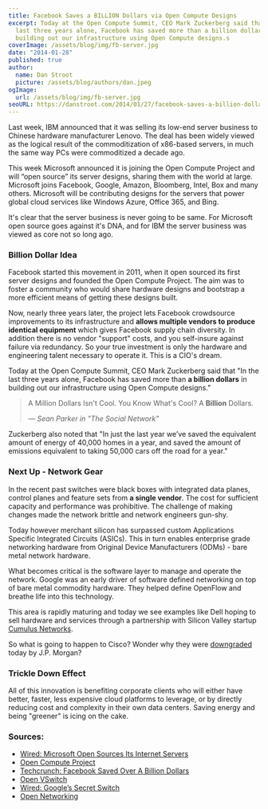 ```yaml
---
title: Facebook Saves a BILLION Dollars via Open Compute Designs
excerpt: Today at the Open Compute Summit, CEO Mark Zuckerberg said that "In the
  last three years alone, Facebook has saved more than a billion dollars in
  building out our infrastructure using Open Compute designs.s
coverImage: /assets/blog/img/fb-server.jpg
date: "2014-01-28"
published: true
author:
  name: Dan Stroot
  picture: /assets/blog/authors/dan.jpeg
ogImage:
  url: /assets/blog/img/fb-server.jpg
seoURL: https://danstroot.com/2014/01/27/facebook-saves-a-billion-dollars-via-open-compute-designs/
---
```


Last week, IBM announced that it was selling its low-end server business to Chinese hardware manufacturer Lenovo. The deal has been widely viewed as the logical result of the commoditization of x86-based servers, in much the same way PCs were commoditized a decade ago.

This week Microsoft announced it is joining the Open Compute Project and will “open source” its server designs, sharing them with the world at large. Microsoft joins Facebook, Google, Amazon, Bloomberg, Intel, Box and many others. Microsoft will be contributing designs for the servers that power global cloud services like Windows Azure, Office 365, and Bing.

It's clear that the server business is never going to be same. For Microsoft open source goes against it's DNA, and for IBM the server business was viewed as core not so long ago.

### Billion Dollar Idea

Facebook started this movement in 2011, when it open sourced its first server designs and founded the Open Compute Project. The aim was to foster a community who would share hardware designs and bootstrap a more efficient means of getting these designs built.

Now, nearly three years later, the project lets Facebook crowdsource improvements to its infrastructure and **allows multiple vendors to produce identical equipment** which gives Facebook supply chain diversity. In addition there is no vendor "support" costs, and you self-insure against failure via redundancy. So your true investment is only the hardware and engineering talent necessary to operate it. This is a CIO's dream.

Today at the Open Compute Summit, CEO Mark Zuckerberg said that "In the last three years alone, Facebook has saved more than **a billion dollars** in building out our infrastructure using Open Compute designs."

> A Million Dollars Isn't Cool. You Know What's Cool? A **Billion** Dollars.
>
> <cite>&mdash; Sean Parker in "The Social Network"</cite>

Zuckerberg also noted that "In just the last year we’ve saved the equivalent amount of energy of 40,000 homes in a year, and saved the amount of emissions equivalent to taking 50,000 cars off the road for a year."

### Next Up - Network Gear

In the recent past switches were black boxes with integrated data planes, control planes and feature sets from **a single vendor**. The cost for sufficient capacity and performance was prohibitive. The challenge of making changes made the network brittle and network engineers gun-shy.

Today however merchant silicon has surpassed custom Applications Specific Integrated Circuits (ASICs). This in turn enables enterprise grade networking hardware from Original Device Manufacturers (ODMs) - bare metal network hardware.

What becomes critical is the software layer to manage and operate the network. Google was an early driver of software defined networking on top of bare metal commodity hardware. They helped define OpenFlow and breathe life into this technology.

This area is rapidly maturing and today we see examples like Dell hoping to sell hardware and services through a partnership with Silicon Valley startup [Cumulus Networks](http://cumulusnetworks.com/).

So what is going to happen to Cisco? Wonder why they were [downgraded](http://www.valuewalk.com/2014/01/cisco-systems-inc-csco-downgraded-by-jpmorgan/) today by J.P. Morgan?

### Trickle Down Effect

All of this innovation is benefiting corporate clients who will either have better, faster, less expensive cloud platforms to leverage, or by directly reducing cost and complexity in their own data centers. Saving energy and being "greener" is icing on the cake.

### Sources:

- [Wired: Microsoft Open Sources Its Internet Servers](http://www.wired.com/wiredenterprise/2014/01/microsoft-open-compute-servers/)
- [Open Compute Project](http://www.opencompute.org/)
- [Techcrunch: Facebook Saved Over A Billion Dollars](http://techcrunch.com/2014/01/28/facebook-open-compute/)
- [Open VSwitch](http://openvswitch.org/)
- [Wired: Google’s Secret Switch](http://www.wired.com/wiredenterprise/2012/04/going-with-the-flow-google/)
- [Open Networking](https://www.opennetworking.org/)
